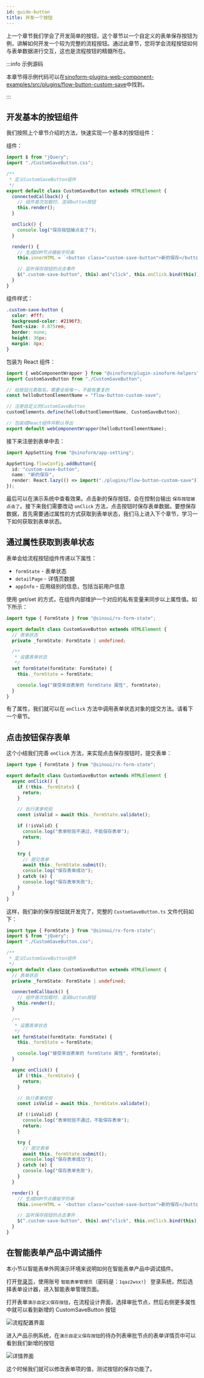 ```yaml
---
id: guide-button
title: 开发一个按钮
---
```


上一个章节我们学会了开发简单的按钮，这个章节以一个自定义的表单保存按钮为例，讲解如何开发一个较为完整的流程按钮。通过此章节，您将学会流程按钮如何与表单数据进行交互，这也是流程按钮的精髓所在。

:::info 示例源码

本章节得示例代码可以在[sinoform-plugins-web-component-examples/src/plugins/flow-button-custom-save](https://gitee.com/sinoui/sinoform-plugins-web-component-examples/blob/master/src/plugins/flow-button-custom-save/)中找到。

:::

## 开发基本的按钮组件

我们按照上个章节介绍的方法，快速实现一个基本的按钮组件：

组件：

```ts title="src/plugins/flow-button-custom-save/CustomSaveButton.ts"
import $ from "jQuery";
import "./CustomSaveButton.css";

/**
 * 定义CustomSaveButton组件
 */
export default class CustomSaveButton extends HTMLElement {
  connectedCallback() {
    // 组件首次加载时，渲染button按钮
    this.render();
  }

  onClick() {
    console.log("保存按钮被点击了");
  }

  render() {
    // 生成DOM节点模板字符串
    this.innerHTML = `<button class="custom-save-button">新的保存</button>`;

    // 监听保存按钮的点击事件
    $(".custom-save-button", this).on("click", this.onClick.bind(this));
  }
}
```

组件样式：

```css title="src/plugins/flow-button-custom-save/CustomSaveButton.css"
.custom-save-button {
  color: #fff;
  background-color: #2196f3;
  font-size: 0.875rem;
  border: none;
  height: 36px;
  margin: 8px;
}
```

包装为 React 组件：

```typescript title="src/plugins/flow-button-custom-save/index.ts"
import { webComponentWrapper } from "@sinoform/plugin-sinoform-helpers";
import CustomSaveButton from "./CustomSaveButton";

// 给按钮元素取名，需要全局唯一，不能有重复的
const helloButtonElementName = "flow-button-custom-save";

// 注册自定义的CustomSaveButton
customElements.define(helloButtonElementName, CustomSaveButton);

// 包装成React组件并默认导出
export default webComponentWrapper(helloButtonElementName);
```

接下来注册到表单中去：

```typescript title="src/index.ts"
import AppSetting from "@sinoform/app-setting";

AppSetting.flowConfig.addButton({
  id: "custom-save-button",
  name: "新的保存",
  render: React.lazy(() => import("./plugins/flow-button-custom-save")),
});
```

最后可以在演示系统中查看效果。点击新的保存按钮，会在控制台输出 `保存按钮被点击了`。接下来我们需要改动 `onClick` 方法，点击按钮时保存表单数据。要想保存数据，首先需要通过属性的方式获取到表单状态，我们马上进入下个章节，学习一下如何获取到表单状态。

## 通过属性获取到表单状态

表单会给流程按钮组件传递以下属性：

- `formState` - 表单状态
- `detailPage` - 详情页数据
- `appInfo` - 应用级别的信息，包括当前用户信息

使用 get/set 的方式，在组件内部维护一个对应的私有变量来同步以上属性值。如下所示：

```ts title="src/plugins/flow-button-custom-save/CustomSaveButton.ts"
import type { FormState } from "@sinoui/rx-form-state";

export default class CustomSaveButton extends HTMLElement {
  // 表单状态
  private _formState: FormState | undefined;

  /**
   * 设置表单状态
   */
  set formState(formState: FormState) {
    this._formState = formState;

    console.log("接受来自表单的 formState 属性", formState);
  }
}
```

有了属性，我们就可以在 `onClick` 方法中调用表单状态对象的提交方法。请看下一个章节。

## 点击按钮保存表单

这个小结我们完善 `onClick` 方法，来实现点击保存按钮时，提交表单：

```typescript title="src/plugins/flow-button-custom-save/CustomSaveButton.ts"
import type { FormState } from "@sinoui/rx-form-state";

export default class CustomSaveButton extends HTMLElement {
  async onClick() {
    if (!this._formState) {
      return;
    }

    // 执行表单校验
    const isValid = await this._formState.validate();

    if (!isValid) {
      console.log("表单校验不通过，不能保存表单");
      return;
    }

    try {
      // 提交表单
      await this._formState.submit();
      console.log("保存表单成功");
    } catch (e) {
      console.log("保存表单失败");
    }
  }
}
```

这样，我们新的保存按钮就开发完了，完整的 `CustomSaveButton.ts` 文件代码如下：

```typescript title="src/plugins/flow-button-custom-save/CustomSaveButton.ts"
import type { FormState } from "@sinoui/rx-form-state";
import $ from "jQuery";
import "./CustomSaveButton.css";

/**
 * 定义CustomSaveButton组件
 */
export default class CustomSaveButton extends HTMLElement {
  // 表单状态
  private _formState: FormState | undefined;

  connectedCallback() {
    // 组件首次加载时，渲染button按钮
    this.render();
  }

  /**
   * 设置表单状态
   */
  set formState(formState: FormState) {
    this._formState = formState;

    console.log("接受来自表单的 formState 属性", formState);
  }

  async onClick() {
    if (!this._formState) {
      return;
    }

    // 执行表单校验
    const isValid = await this._formState.validate();

    if (!isValid) {
      console.log("表单校验不通过，不能保存表单");
      return;
    }

    try {
      // 提交表单
      await this._formState.submit();
      console.log("保存表单成功");
    } catch (e) {
      console.log("保存表单失败");
    }
  }

  render() {
    // 生成DOM节点模板字符串
    this.innerHTML = `<button class="custom-save-button">新的保存</button>`;

    // 监听保存按钮的点击事件
    $(".custom-save-button", this).on("click", this.onClick.bind(this));
  }
}
```

## 在智能表单产品中调试插件

本小节以智能表单外网演示环境来说明如何在智能表单产品中调试插件。

打开[登录页](http://121.30.232.162:18880/sso/)，使用账号 `智能表单管理员`（密码是：`1qaz2wsx!`） 登录系统，然后选择表单设计器，进入智能表单管理页面。

打开表单`演示自定义保存按钮`，在流程设计界面，选择审批节点，然后右侧更多属性中就可以看到新增的 CustomSaveButton 按钮

![流程配置界面](assets/customsavebtn-in-design.png)

进入产品示例系统，在`演示自定义保存按钮`的待办列表审批节点的表单详情页中可以看到我们新增的按钮

![详情界面](assets/customsavebtn-in-detail.png)

这个时候我们就可以修改表单项的值，测试按钮的保存功能了。
